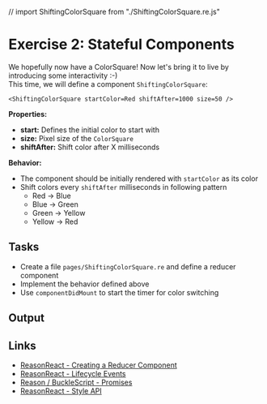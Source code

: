 // import ShiftingColorSquare from "./ShiftingColorSquare.re.js"

# Exercise 2: Stateful Components

We hopefully now have a ColorSquare! Now let's bring it to live by introducing some interactivity :-)<br />
This time, we will define a component `ShiftingColorSquare`:

`<ShiftingColorSquare startColor=Red shiftAfter=1000 size=50 />`

**Properties:**
- **start:** Defines the initial color to start with
- **size:** Pixel size of the `ColorSquare`
- **shiftAfter:** Shift color after X milliseconds

**Behavior:**
- The component should be initially rendered with `startColor` as its color
- Shift colors every `shiftAfter` milliseconds in following pattern 
    - Red -> Blue
    - Blue -> Green
    - Green -> Yellow
    - Yellow -> Red

## Tasks
- Create a file `pages/ShiftingColorSquare.re` and define a reducer component
- Implement the behavior defined above
- Use `componentDidMount` to start the timer for color switching

## Output

<!-- <Interactive id="./ShiftingColorSquare.re.js" component={ShiftingColorSquare} /> -->

## Links
- [ReasonReact - Creating a Reducer Component](https://reasonml.github.io/reason-react/docs/en/state-actions-reducer)
- [ReasonReact - Lifecycle Events](https://reasonml.github.io/reason-react/docs/en/lifecycles)
- [Reason / BuckleScript - Promises](https://reasonml.github.io/docs/en/promise)
- [ReasonReact - Style API](https://reasonml.github.io/reason-react/docs/en/style)



